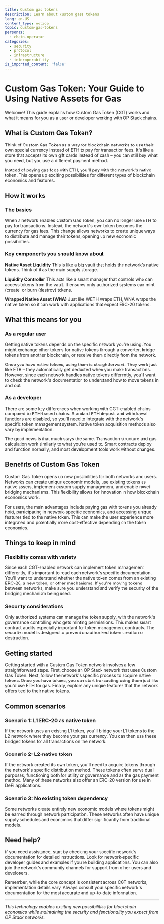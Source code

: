 ```yaml
---
title: Custom gas tokens
description: Learn about custom gass tokens
lang: en-US
content_type: notice
topic: custom-gas-tokens
personas:
  - chain-operator
categories:
  - security
  - protocol
  - infrastructure
  - interoperability
is_imported_content: 'false'
---
```


# Custom Gas Token: Your Guide to Using Native Assets for Gas

Welcome! This guide explains how Custom Gas Token (CGT) works and what it means for you as a user or developer working with OP Stack chains.

## What is Custom Gas Token?

Think of Custom Gas Token as a way for blockchain networks to use their own special currency instead of ETH to pay for transaction fees. It's like a store that accepts its own gift cards instead of cash – you can still buy what you need, but you use a different payment method.

Instead of paying gas fees with ETH, you'll pay with the network's native token. This opens up exciting possibilities for different types of blockchain economics and features.

## How it works

### The basics

When a network enables Custom Gas Token, you can no longer use ETH to pay for transactions. Instead, the network's own token becomes the currency for gas fees. This change allows networks to create unique ways to distribute and manage their tokens, opening up new economic possibilities.

### Key components you should know about

**Native Asset Liquidity**
This is like a big vault that holds the network's native tokens. Think of it as the main supply storage.

**Liquidity Controller**
This acts like a smart manager that controls who can access tokens from the vault. It ensures only authorized systems can mint (create) or burn (destroy) tokens.

**Wrapped Native Asset (WNA)**
Just like WETH wraps ETH, WNA wraps the native token so it can work with applications that expect ERC-20 tokens.

## What this means for you

### As a regular user

Getting native tokens depends on the specific network you're using. You might exchange other tokens for native tokens through a converter, bridge tokens from another blockchain, or receive them directly from the network.

Once you have native tokens, using them is straightforward. They work just like ETH – they automatically get deducted when you make transactions. However, since each network handles native tokens differently, you'll want to check the network's documentation to understand how to move tokens in and out.

### As a developer

There are some key differences when working with CGT-enabled chains compared to ETH-based chains. Standard ETH deposit and withdrawal functions are disabled, so you'll need to integrate with the network's specific token management system. Native token acquisition methods also vary by implementation.

The good news is that much stays the same. Transaction structure and gas calculation work similarly to what you're used to. Smart contracts deploy and function normally, and most development tools work without changes.

## Benefits of Custom Gas Token

Custom Gas Token opens up new possibilities for both networks and users. Networks can create unique economic models, use existing tokens as native assets, implement custom supply management, and enable novel bridging mechanisms. This flexibility allows for innovation in how blockchain economics work.

For users, the main advantages include paying gas with tokens you already hold, participating in network-specific economics, and accessing unique features tied to the native token. This can make the user experience more integrated and potentially more cost-effective depending on the token economics.

## Things to keep in mind

### Flexibility comes with variety

Since each CGT-enabled network can implement token management differently, it's important to read each network's specific documentation. You'll want to understand whether the native token comes from an existing ERC-20, a new token, or other mechanisms. If you're moving tokens between networks, make sure you understand and verify the security of the bridging mechanism being used.

### Security considerations

Only authorized systems can manage the token supply, with the network's governance controlling who gets minting permissions. This makes smart contract audits especially important for token management contracts. The security model is designed to prevent unauthorized token creation or destruction.

## Getting started

Getting started with a Custom Gas Token network involves a few straightforward steps. First, choose an OP Stack network that uses Custom Gas Token. Next, follow the network's specific process to acquire native tokens. Once you have tokens, you can start transacting using them just like you'd use ETH for gas. Finally, explore any unique features that the network offers tied to their native tokens.

## Common scenarios

### Scenario 1: L1 ERC-20 as native token

If the network uses an existing L1 token, you'll bridge your L1 tokens to the L2 network where they become your gas currency. You can then use these bridged tokens for all transactions on the network.

### Scenario 2: L2-native token

If the network created its own token, you'll need to acquire tokens through the network's specific distribution method. These tokens often serve dual purposes, functioning both for utility or governance and as the gas payment method. Many of these networks also offer an ERC-20 version for use in DeFi applications.

### Scenario 3: No existing token dependency

Some networks create entirely new economic models where tokens might be earned through network participation. These networks often have unique supply schedules and economics that differ significantly from traditional models.

## Need help?

If you need assistance, start by checking your specific network's documentation for detailed instructions. Look for network-specific developer guides and examples if you're building applications. You can also join the network's community channels for support from other users and developers.

Remember, while the core concept is consistent across CGT networks, implementation details vary. Always consult your specific network's documentation for the most accurate and up-to-date information.

***

*This technology enables exciting new possibilities for blockchain economics while maintaining the security and functionality you expect from OP Stack networks.*
